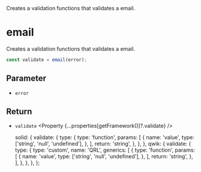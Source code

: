 
<Title>email</Title>
<Description>
  Creates a validation functions that validates a email.
</Description>

# email

Creates a validation functions that validates a email.

```ts
const validate = email(error);
```

## Parameter

- `error` <Property type="string" />

## Return

- `validate` <Property {...properties[getFramework()]?.validate} />

  solid: {
    validate: {
      type: {
        type: 'function',
        params: [
          {
            name: 'value',
            type: ['string', 'null', 'undefined'],
          },
        ],
        return: 'string',
      },
    },
  },
  qwik: {
    validate: {
      type: {
        type: 'custom',
        name: 'QRL',
        generics: [
          {
            type: 'function',
            params: [
              {
                name: 'value',
                type: ['string', 'null', 'undefined'],
              },
            ],
            return: 'string',
          },
        ],
      },
    },
  },
};
